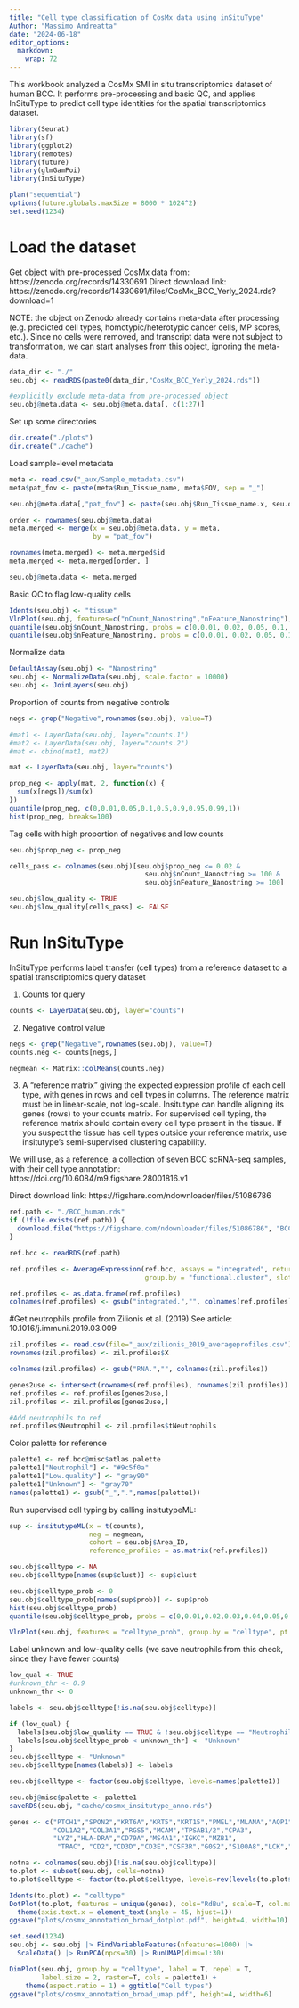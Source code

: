 ```yaml
---
title: "Cell type classification of CosMx data using inSituType"
Author: "Massimo Andreatta"
date: "2024-06-18"
editor_options: 
  markdown: 
    wrap: 72
---
```



This workbook analyzed a CosMx SMI in situ transcriptomics dataset of human BCC. It performs pre-processing and basic QC, and applies InSituType to predict cell type identities for the spatial transcriptomics dataset.

```r
library(Seurat)
library(sf)
library(ggplot2)
library(remotes)
library(future)
library(glmGamPoi)
library(InSituType)

plan("sequential")
options(future.globals.maxSize = 8000 * 1024^2)
set.seed(1234)
```
# Load the dataset

Get object with pre-processed CosMx data from: https://zenodo.org/records/14330691
Direct download link: https://zenodo.org/records/14330691/files/CosMx_BCC_Yerly_2024.rds?download=1

NOTE: the object on Zenodo already contains meta-data after processing (e.g. predicted cell types, homotypic/heterotypic cancer cells, MP scores, etc.). Since no cells were removed, and transcript data were not subject to transformation, we can start analyses from this object, ignoring the meta-data.

```r
data_dir <- "./"
seu.obj <- readRDS(paste0(data_dir,"CosMx_BCC_Yerly_2024.rds"))

#explicitly exclude meta-data from pre-processed object
seu.obj@meta.data <- seu.obj@meta.data[, c(1:27)]
```

Set up some directories
```r
dir.create("./plots")
dir.create("./cache")
```


Load sample-level metadata
```r
meta <- read.csv("_aux/Sample_metadata.csv")
meta$pat_fov <- paste(meta$Run_Tissue_name, meta$FOV, sep = "_")

seu.obj@meta.data[,"pat_fov"] <- paste(seu.obj$Run_Tissue_name.x, seu.obj@meta.data$fov, sep = "_")

order <- rownames(seu.obj@meta.data)
meta.merged <- merge(x = seu.obj@meta.data, y = meta,
                     by = "pat_fov")

rownames(meta.merged) <- meta.merged$id
meta.merged <- meta.merged[order, ]

seu.obj@meta.data <- meta.merged
```


Basic QC to flag low-quality cells
```r
Idents(seu.obj) <- "tissue"
VlnPlot(seu.obj, features=c("nCount_Nanostring","nFeature_Nanostring"), pt.size=0)
quantile(seu.obj$nCount_Nanostring, probs = c(0,0.01, 0.02, 0.05, 0.1, 0.5, 0.9, 0.95, 0.99))
quantile(seu.obj$nFeature_Nanostring, probs = c(0,0.01, 0.02, 0.05, 0.1, 0.5, 0.9, 0.95, 0.99))
```

Normalize data
```r
DefaultAssay(seu.obj) <- "Nanostring"
seu.obj <- NormalizeData(seu.obj, scale.factor = 10000) 
seu.obj <- JoinLayers(seu.obj)
```

Proportion of counts from negative controls
```r
negs <- grep("Negative",rownames(seu.obj), value=T)

#mat1 <- LayerData(seu.obj, layer="counts.1")
#mat2 <- LayerData(seu.obj, layer="counts.2")
#mat <- cbind(mat1, mat2)

mat <- LayerData(seu.obj, layer="counts")

prop_neg <- apply(mat, 2, function(x) {
  sum(x[negs])/sum(x)
})
quantile(prop_neg, c(0,0.01,0.05,0.1,0.5,0.9,0.95,0.99,1))
hist(prop_neg, breaks=100)
```

Tag cells with high proportion of negatives and low counts
```r
seu.obj$prop_neg <- prop_neg

cells_pass <- colnames(seu.obj)[seu.obj$prop_neg <= 0.02 &
                                  seu.obj$nCount_Nanostring >= 100 &
                                  seu.obj$nFeature_Nanostring >= 100]

seu.obj$low_quality <- TRUE
seu.obj$low_quality[cells_pass] <- FALSE 
```

# Run InSituType

InSituType performs label transfer (cell types) from a reference dataset to a spatial transcriptomics query dataset

1. Counts for query
```r
counts <- LayerData(seu.obj, layer="counts")
```

2. Negative control value
```r
negs <- grep("Negative",rownames(seu.obj), value=T)
counts.neg <- counts[negs,]

negmean <- Matrix::colMeans(counts.neg)
```

3. A "reference matrix" giving the expected expression profile of each cell type, with genes in rows and cell types in columns. 
The reference matrix must be in linear-scale, not log-scale. Insitutype can handle aligning its genes (rows) to your counts matrix. 
For supervised cell typing, the reference matrix should contain every cell type present in the tissue.
If you suspect the tissue has cell types outside your reference matrix, use insitutype's semi-supervised clustering capability. 

We will use, as a reference, a collection of seven BCC scRNA-seq samples, with their cell type annotation:
https://doi.org/10.6084/m9.figshare.28001816.v1

Direct download link: https://figshare.com/ndownloader/files/51086786

```r
ref.path <- "./BCC_human.rds"  
if (!file.exists(ref.path)) {
  download.file("https://figshare.com/ndownloader/files/51086786", "BCC_human.rds")
}

ref.bcc <- readRDS(ref.path)

ref.profiles <- AverageExpression(ref.bcc, assays = "integrated", return.seurat = F,
                                  group.by = "functional.cluster", slot = "counts")

ref.profiles <- as.data.frame(ref.profiles)
colnames(ref.profiles) <- gsub("integrated.","", colnames(ref.profiles))
```

#Get neutrophils profile from Zilionis et al. (2019)
See article: 10.1016/j.immuni.2019.03.009

```r
zil.profiles <- read.csv(file="_aux/zilionis_2019_averageprofiles.csv")
rownames(zil.profiles) <- zil.profiles$X

colnames(zil.profiles) <- gsub("RNA.","", colnames(zil.profiles))

genes2use <- intersect(rownames(ref.profiles), rownames(zil.profiles))
ref.profiles <- ref.profiles[genes2use,]
zil.profiles <- zil.profiles[genes2use,]

#Add neutrophils to ref
ref.profiles$Neutrophil <- zil.profiles$tNeutrophils
```


Color palette for reference
```r
palette1 <- ref.bcc@misc$atlas.palette
palette1["Neutrophil"] <- "#9c5f0a"
palette1["Low.quality"] <- "gray90"
palette1["Unknown"] <- "gray70"
names(palette1) <- gsub("_",".",names(palette1))
```

Run supervised cell typing by calling insitutypeML:

```r
sup <- insitutypeML(x = t(counts),
                    neg = negmean,
                    cohort = seu.obj$Area_ID,
                    reference_profiles = as.matrix(ref.profiles)) 
```


```r
seu.obj$celltype <- NA
seu.obj$celltype[names(sup$clust)] <- sup$clust

seu.obj$celltype_prob <- 0
seu.obj$celltype_prob[names(sup$prob)] <- sup$prob
hist(seu.obj$celltype_prob)
quantile(seu.obj$celltype_prob, probs = c(0,0.01,0.02,0.03,0.04,0.05,0.1))
```

```r
VlnPlot(seu.obj, features = "celltype_prob", group.by = "celltype", pt.size = 0)
```

Label unknown and low-quality cells (we save neutrophils from this check, since they have fewer counts)
```r
low_qual <- TRUE
#unknown_thr <- 0.9
unknown_thr <- 0

labels <- seu.obj$celltype[!is.na(seu.obj$celltype)]

if (low_qual) {
  labels[seu.obj$low_quality == TRUE & !seu.obj$celltype == "Neutrophil"] <- "Low.quality"
  labels[seu.obj$celltype_prob < unknown_thr] <- "Unknown"
}
seu.obj$celltype <- "Unknown"
seu.obj$celltype[names(labels)] <- labels

seu.obj$celltype <- factor(seu.obj$celltype, levels=names(palette1))
```

```r
seu.obj@misc$palette <- palette1
saveRDS(seu.obj, "cache/cosmx_insitutype_anno.rds")
```

```r
genes <- c("PTCH1","SPON2","KRT6A","KRT5","KRT15","PMEL","MLANA","AQP1","PLVAP",
           "COL1A2","COL3A1","RGS5","MCAM","TPSAB1/2","CPA3",
           "LYZ","HLA-DRA","CD79A","MS4A1","IGKC","MZB1",
            "TRAC", "CD2","CD3D","CD3E","CSF3R","G0S2","S100A8","LCK","PTPRC")

notna <- colnames(seu.obj)[!is.na(seu.obj$celltype)]
to.plot <- subset(seu.obj, cells=notna)
to.plot$celltype <- factor(to.plot$celltype, levels=rev(levels(to.plot$celltype)))

Idents(to.plot) <- "celltype"
DotPlot(to.plot, features = unique(genes), cols="RdBu", scale=T, col.max=2) +
  theme(axis.text.x = element_text(angle = 45, hjust=1))
ggsave("plots/cosmx_annotation_broad_dotplot.pdf", height=4, width=10)
```


```r
set.seed(1234)
seu.obj <- seu.obj |> FindVariableFeatures(nfeatures=1000) |>
  ScaleData() |> RunPCA(npcs=30) |> RunUMAP(dims=1:30)
```

```r
DimPlot(seu.obj, group.by = "celltype", label = T, repel = T,
        label.size = 2, raster=T, cols = palette1) +
    theme(aspect.ratio = 1) + ggtitle("Cell types")
ggsave("plots/cosmx_annotation_broad_umap.pdf", height=4, width=6)
```
